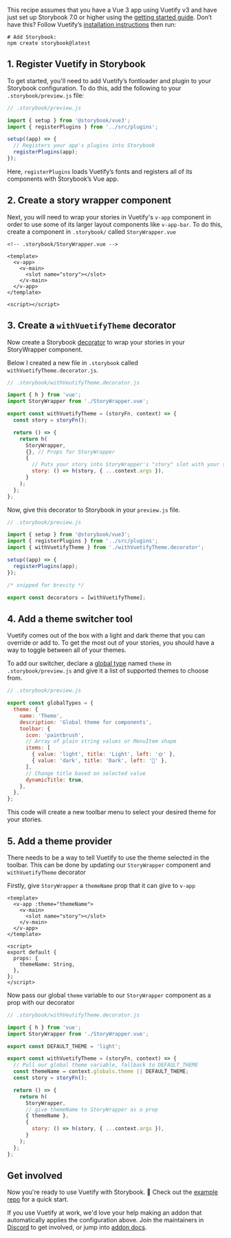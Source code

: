 <Callout variant="neutral" icon="ℹ️" title="Prerequisites">

This recipe assumes that you have a Vue 3 app using Vuetify v3 and have just set up Storybook 7.0 or higher using the [getting started guide](https://storybook.js.org/docs/get-started/install?renderer=vue). Don’t have this? Follow Vuetify’s [installation instructions](https://next.vuetifyjs.com/en/getting-started/installation/#installation) then run:

```shell
# Add Storybook:
npm create storybook@latest
```

</Callout>

## 1. Register Vuetify in Storybook

To get started, you'll need to add Vuetify’s fontloader and plugin to your Storybook configuration. To do this, add the following to your `.storybook/preview.js` file:

```js
// .storybook/preview.js

import { setup } from '@storybook/vue3';
import { registerPlugins } from '../src/plugins';

setup((app) => {
  // Registers your app's plugins into Storybook
  registerPlugins(app);
});
```

Here, `registerPlugins` loads Vuetify’s fonts and registers all of its components with Storybook’s Vue app.

## 2. Create a story wrapper component

Next, you will need to wrap your stories in Vuetify's `v-app` component in order to use some of its larger layout components like `v-app-bar`. To do this, create a component in `.storybook/` called `StoryWrapper.vue`

```vue
<!-- .storybook/StoryWrapper.vue -->

<template>
  <v-app>
    <v-main>
      <slot name="story"></slot>
    </v-main>
  </v-app>
</template>

<script></script>
```

## 3. Create a `withVuetifyTheme` decorator

Now create a Storybook [decorator](https://storybook.js.org/docs/writing-stories/decorators?renderer=vue) to wrap your stories in your StoryWrapper component.

Below I created a new file in `.storybook` called `withVuetifyTheme.decorator.js`.

```js
// .storybook/withVeutifyTheme.decorator.js

import { h } from 'vue';
import StoryWrapper from './StoryWrapper.vue';

export const withVuetifyTheme = (storyFn, context) => {
  const story = storyFn();

  return () => {
    return h(
      StoryWrapper,
      {}, // Props for StoryWrapper
      {
        // Puts your story into StoryWrapper's "story" slot with your story args
        story: () => h(story, { ...context.args }),
      }
    );
  };
};
```

Now, give this decorator to Storybook in your `preview.js` file.

```js
// .storybook/preview.js

import { setup } from '@storybook/vue3';
import { registerPlugins } from '../src/plugins';
import { withVuetifyTheme } from './withVuetifyTheme.decorator';

setup((app) => {
  registerPlugins(app);
});

/* snipped for brevity */

export const decorators = [withVuetifyTheme];
```


## 4. Add a theme switcher tool

Vuetify comes out of the box with a light and dark theme that you can override or add to. To get the most out of your stories, you should have a way to toggle between all of your themes.

To add our switcher, declare a [global type](https://storybook.js.org/docs/essentials/toolbars-and-globals?renderer=vue) named `theme` in `.storybook/preview.js` and give it a list of supported themes to choose from.

```js
// .storybook/preview.js

export const globalTypes = {
  theme: {
    name: 'Theme',
    description: 'Global theme for components',
    toolbar: {
      icon: 'paintbrush',
      // Array of plain string values or MenuItem shape
      items: [
        { value: 'light', title: 'Light', left: '🌞' },
        { value: 'dark', title: 'Dark', left: '🌛' },
      ],
      // Change title based on selected value
      dynamicTitle: true,
    },
  },
};
```

This code will create a new toolbar menu to select your desired theme for your stories.

## 5. Add a theme provider

There needs to be a way to tell Vuetify to use the theme selected in the toolbar. This can be done by updating our `StoryWrapper` component and `withVuetifyTheme` decorator

Firstly, give `StoryWrapper` a `themeName` prop that it can give to `v-app`

```vue
<template>
  <v-app :theme="themeName">
    <v-main>
      <slot name="story"></slot>
    </v-main>
  </v-app>
</template>

<script>
export default {
  props: {
    themeName: String,
  },
};
</script>
```

Now pass our global `theme` variable to our `StoryWrapper` component as a prop with our decorator

```js
// .storybook/withVeutifyTheme.decorator.js

import { h } from 'vue';
import StoryWrapper from './StoryWrapper.vue';

export const DEFAULT_THEME = 'light';

export const withVuetifyTheme = (storyFn, context) => {
  // Pull our global theme variable, fallback to DEFAULT_THEME
  const themeName = context.globals.theme || DEFAULT_THEME;
  const story = storyFn();

  return () => {
    return h(
      StoryWrapper,
      // give themeName to StoryWrapper as a prop
      { themeName },
      {
        story: () => h(story, { ...context.args }),
      }
    );
  };
};
```

## Get involved

Now you're ready to use Vuetify with Storybook. 🎉 Check out the [example repo](https://github.com/Integrayshaun/vue3-vuetify-storybook-recipe-example) for a quick start.

If you use Vuetify at work, we'd love your help making an addon that automatically applies the configuration above. Join the maintainers in [Discord](https://discord.gg/storybook) to get involved, or jump into [addon docs](/docs/addons).
